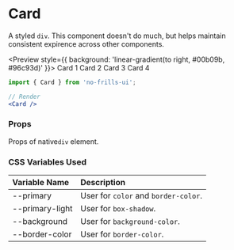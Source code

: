 
<Meta title='Components/Card' component={Card} />

# Card

A styled `div`. This component doesn't do much, but helps maintain consistent expirence across other components.

<Preview style={{ background: 'linear-gradient(to right, #00b09b, #96c93d)' }}>
    <Card>
        <Dummy>Card 1</Dummy>
    </Card>
    <Card>
        <Dummy>Card 2</Dummy>
    </Card>
    <Card>
        <Dummy>Card 3</Dummy>
    </Card>
    <Card>
        <Dummy>Card 4</Dummy>
    </Card>
</Preview>

```jsx
import { Card } from 'no-frills-ui';

// Render
<Card />
```
### Props

Props of native`div` element.

### CSS Variables Used

| Variable Name | Description |
| :- | :- |
| --primary | User for `color` and `border-color`. |
| --primary-light | User for `box-shadow`. |
| --background | User for `background-color`. |
| --border-color | User for `border-color`. |
